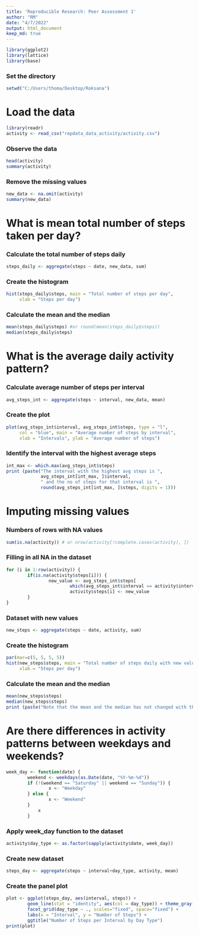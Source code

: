 ```yaml
---
title: 'Reproducible Research: Peer Assessment 1'
author: "RM"
date: "4/7/2022"
output: html_document
keep_md: true
---
```


```r
library(ggplot2)
library(lattice)
library(base)
```

### Set the directory
```r
setwd("C:/Users/thoma/Desktop/Roksana")
```


# Load the data


```r
library(readr)
activity <- read_csv("repdata_data_activity/activity.csv")
```

### Observe the data
```r
head(activity)
summary(activity)
```

### Remove the missing values
```r
new_data <- na.omit(activity)
summary(new_data)
```


# What is mean total number of steps taken per day?


### Calculate the total number of steps daily
```r
steps_daily <- aggregate(steps ~ date, new_data, sum)
```

### Create the histogram
```r
hist(steps_daily$steps, main = "Total number of steps per day", 
     xlab = "Steps per day")
```

### Calculate the mean and the  median
```r
mean(steps_daily$steps) #or round(mean(steps_daily$steps))
median(steps_daily$steps)
```


# What is the average daily activity pattern?

        
### Calculate average number of steps per interval
```r
avg_steps_int <- aggregate(steps ~ interval, new_data, mean)
```

### Create the plot
```r
plot(avg_steps_int$interval, avg_steps_int$steps, type = "l", 
     col = "blue", main = "Average number of steps by interval", 
     xlab = "Intervals", ylab = "Average number of steps")
```

### Identify the interval with the highest average steps
```r
int_max <- which.max(avg_steps_int$steps)
print (paste("The interval with the highest avg steps is ", 
             avg_steps_int[int_max, ]$interval, 
             " and the no of steps for that interval is ", 
             round(avg_steps_int[int_max, ]$steps, digits = 1)))
```
        
        
# Imputing missing values
        
        
### Numbers of rows with NA values
```r
sum(is.na(activity)) # or nrow(activity[!complete.cases(activity), ])
```

### Filling in all NA in the dataset
```r
for (i in 1:row(activity)) {
        if(is.na(activity$steps[i])) {
                new_value <- avg_steps_int$steps[
                        which(avg_steps_int$interval == activity$interval[i])]
                        activity$steps[i] <- new_value
        }
}
```

### Dataset with new values
```r
new_steps <- aggregate(steps ~ date, activity, sum)
```

### Create the histogram 
```r
par(mar=c(5, 5, 5, 5)) 
hist(new_steps$steps, main = "Total number of steps daily with new values", 
     xlab = "Steps per day")
```

### Calculate the mean and the  median
```r
mean(new_steps$steps)
median(new_steps$steps)
print (paste("Note that the mean and the median has not changed with the new values that were added"))
```


# Are there differences in activity patterns between weekdays and weekends?


```r
week_day <- function(date) {
        weekend <- weekdays(as.Date(date, "%Y-%m-%d"))
        if (!(weekend == "Saturday" || weekend == "Sunday")) {
                x <- "Weekday"
        } else {
                x <- "Weekend"
        }
            x
        }
```

### Apply week_day function to the dataset
```r
activity$day_type <- as.factor(sapply(activity$date, week_day))
```

### Create new dataset
```r
steps_day <- aggregate(steps ~ interval+day_type, activity, mean)
```

### Create the panel plot
```r
plot <- ggplot(steps_day, aes(interval, steps)) + 
        geom_line(stat = "identity", aes(col = day_type)) + theme_gray() + 
        facet_grid(day_type ~ ., scales="fixed", space="fixed") + 
        labs(x = "Interval", y = "Number of Steps") + 
        ggtitle("Number of Steps per Interval by Day Type")
print(plot)
```
